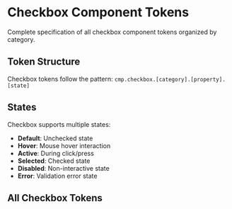 
<Meta title="Token Reference/Component/Checkbox" />

# Checkbox Component Tokens

Complete specification of all checkbox component tokens organized by category.

## Token Structure

Checkbox tokens follow the pattern: `cmp.checkbox.[category].[property].[state]`

## States

Checkbox supports multiple states:
- **Default**: Unchecked state
- **Hover**: Mouse hover interaction
- **Active**: During click/press
- **Selected**: Checked state
- **Disabled**: Non-interactive state
- **Error**: Validation error state

## All Checkbox Tokens

<TokenReferenceTable tier="cmp" category="checkbox" />
